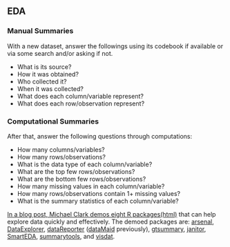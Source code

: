 ## EDA

### Manual Summaries

With a new dataset, answer the followings using its codebook if available or via some search and/or asking if not.

- What is its source?
- How it was obtained? 
- Who collected it?
- When it was collected?
- What does each column/variable represent?
- What does each row/observation represent?

### Computational Summaries

After that, answer the following questions through computations:

- How many columns/variables?
- How many rows/observations?
- What is the data type of each column/variable?
- What are the top few rows/observations?
- What are the bottom few rows/observations?
- How many missing values in each column/variable?
- How many rows/observations contain 1+ missing values?
- What is the summary statistics of each column/variable?

[In a blog post, Michael Clark demos eight R packages(html)](https://m-clark.github.io/exploratory-data-analysis-tools/) that can help explore data quickly and effectively.
The demoed packages are: [arsenal](https://mayoverse.github.io/arsenal/), [DataExplorer](https://boxuancui.github.io/DataExplorer/), [dataReporter](https://github.com/ekstroem/dataReporter) ([dataMaid](https://github.com/ekstroem/dataMaid?tab=readme-ov-file) previously), [gtsummary](https://www.danieldsjoberg.com/gtsummary/), [janitor](https://sfirke.github.io/janitor/), [SmartEDA](https://daya6489.github.io/SmartEDA/index.html), [summarytools](https://github.com/dcomtois/summarytools), and [visdat](https://docs.ropensci.org/visdat/).
